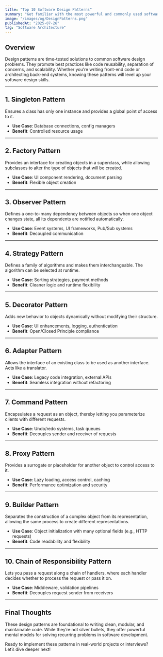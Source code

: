 ```yaml
---
title: "Top 10 Software Design Patterns"
summary: "Get familiar with the most powerful and commonly used software design patterns that help build robust, reusable, and scalable applications."
image: "/images/og/DesignPatterns.png"
publishedAt: "2025-07-26"
tag: "Software Architecture"
---
```


## Overview

Design patterns are time-tested solutions to common software design problems. They promote best practices like code reusability, separation of concerns, and scalability. Whether you're writing front-end code or architecting back-end systems, knowing these patterns will level up your software design skills.

---

## 1. Singleton Pattern

Ensures a class has only one instance and provides a global point of access to it.

- **Use Case**: Database connections, config managers
- **Benefit**: Controlled resource usage

---

## 2. Factory Pattern

Provides an interface for creating objects in a superclass, while allowing subclasses to alter the type of objects that will be created.

- **Use Case**: UI component rendering, document parsing
- **Benefit**: Flexible object creation

---

## 3. Observer Pattern

Defines a one-to-many dependency between objects so when one object changes state, all its dependents are notified automatically.

- **Use Case**: Event systems, UI frameworks, Pub/Sub systems
- **Benefit**: Decoupled communication

---

## 4. Strategy Pattern

Defines a family of algorithms and makes them interchangeable. The algorithm can be selected at runtime.

- **Use Case**: Sorting strategies, payment methods
- **Benefit**: Cleaner logic and runtime flexibility

---

## 5. Decorator Pattern

Adds new behavior to objects dynamically without modifying their structure.

- **Use Case**: UI enhancements, logging, authentication
- **Benefit**: Open/Closed Principle compliance

---

## 6. Adapter Pattern

Allows the interface of an existing class to be used as another interface. Acts like a translator.

- **Use Case**: Legacy code integration, external APIs
- **Benefit**: Seamless integration without refactoring

---

## 7. Command Pattern

Encapsulates a request as an object, thereby letting you parameterize clients with different requests.

- **Use Case**: Undo/redo systems, task queues
- **Benefit**: Decouples sender and receiver of requests

---

## 8. Proxy Pattern

Provides a surrogate or placeholder for another object to control access to it.

- **Use Case**: Lazy loading, access control, caching
- **Benefit**: Performance optimization and security

---

## 9. Builder Pattern

Separates the construction of a complex object from its representation, allowing the same process to create different representations.

- **Use Case**: Object initialization with many optional fields (e.g., HTTP requests)
- **Benefit**: Code readability and flexibility

---

## 10. Chain of Responsibility Pattern

Lets you pass a request along a chain of handlers, where each handler decides whether to process the request or pass it on.

- **Use Case**: Middleware, validation pipelines
- **Benefit**: Decouples request sender from receivers

---

## Final Thoughts

These design patterns are foundational to writing clean, modular, and maintainable code. While they’re not silver bullets, they offer powerful mental models for solving recurring problems in software development.

Ready to implement these patterns in real-world projects or interviews? Let’s dive deeper next!
